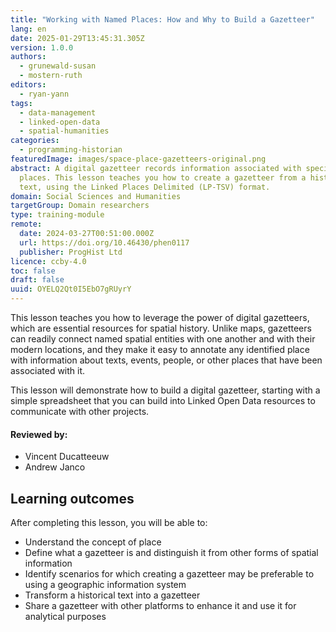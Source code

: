 ```yaml
---
title: "Working with Named Places: How and Why to Build a Gazetteer"
lang: en
date: 2025-01-29T13:45:31.305Z
version: 1.0.0
authors:
  - grunewald-susan
  - mostern-ruth
editors:
  - ryan-yann
tags:
  - data-management
  - linked-open-data
  - spatial-humanities
categories:
  - programming-historian
featuredImage: images/space-place-gazetteers-original.png
abstract: A digital gazetteer records information associated with specific
  places. This lesson teaches you how to create a gazetteer from a historical
  text, using the Linked Places Delimited (LP-TSV) format.
domain: Social Sciences and Humanities
targetGroup: Domain researchers
type: training-module
remote:
  date: 2024-03-27T00:51:00.000Z
  url: https://doi.org/10.46430/phen0117
  publisher: ProgHist Ltd
licence: ccby-4.0
toc: false
draft: false
uuid: OYELQ2Qt0I5EbO7gRUyrY
---
```

This lesson teaches you how to leverage the power of digital gazetteers, which are essential resources for spatial history. Unlike maps, gazetteers can readily connect named spatial entities with one another and with their modern locations, and they make it easy to annotate any identified place with information about texts, events, people, or other places that have been associated with it.

This lesson will demonstrate how to build a digital gazetteer, starting with a simple spreadsheet that you can build into Linked Open Data resources to communicate with other projects.

#### Reviewed by:    
- Vincent Ducatteeuw 
- Andrew Janco

## Learning outcomes

After completing this lesson, you will be able to:

- Understand the concept of place
- Define what a gazetteer is and distinguish it from other forms of spatial information
- Identify scenarios for which creating a gazetteer may be preferable to using a geographic information system
- Transform a historical text into a gazetteer
- Share a gazetteer with other platforms to enhance it and use it for analytical purposes 

<ExternalResource title="Interested in learning more?" subtitle="Check out this lesson on Programming Historian's website" url="https://doi.org/10.46430/phen0117" />

